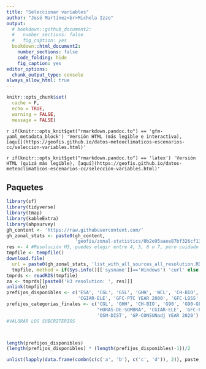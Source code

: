```yaml
---
title: "Seleccionar variables"
author: "José Martínez<br>Michela Izzo"
output:
  # bookdown::github_document2:
  #   number_sections: false
  #   fig_caption: yes
  bookdown::html_document2:
    number_sections: false
    code_folding: hide
    fig_caption: yes
editor_options: 
  chunk_output_type: console
always_allow_html: true
---
```


```r
knitr::opts_chunk$set(
  cache = F, 
  echo = TRUE,
  warning = FALSE,
  message = FALSE)
```

`r if(knitr::opts_knit$get("rmarkdown.pandoc.to") == 'gfm-yaml_metadata_block') 'Versión HTML (más legible e interactiva), [aquí](https://geofis.github.io/datos-meteoclimaticos-escenarios-cc/seleccion-variables.html)'`

`r if(knitr::opts_knit$get("rmarkdown.pandoc.to") == 'latex') 'Versión HTML (quizá más legible), [aquí](https://geofis.github.io/datos-meteoclimaticos-escenarios-cc/seleccion-variables.html)'`


## Paquetes

```r
library(sf)
library(tidyverse)
library(tmap)
library(kableExtra)
library(ahpsurvey)
gh_content <- 'https://raw.githubusercontent.com/'
gh_zonal_stats <- paste0(gh_content,
                         'geofis/zonal-statistics/0b2e95aaee87bf326cf132d28f4bd15220bb4ec7/out/')
res <- 4 #Resolución H3, puedes elegir entre 4, 5, 6 o 7, pero cuidado con valores >=6
tmpfile <- tempfile()
download.file(
  url = paste0(gh_zonal_stats, 'list_with_all_sources_all_resolution.RDS'),
  tmpfile, method = if(Sys.info()[['sysname']]=='Windows') 'curl' else 'libcurl')
tmprds <- readRDS(tmpfile)
za <- tmprds[[paste0('H3 resolution: ', res)]]
unlink(tmpfile)
prefijos_disponibles <- c('ESA', 'CGL', 'GSL', 'GHH', 'WCL', 'CH-BIO', 'G90', 'G90-GEOM', "LUGARES-POBLADOS",
                          'CGIAR-ELE', 'GFC-PTC YEAR 2000', 'GFC-LOSS', 'OSM-DIST', 'GP-CONSUNadj YEAR 2020')
prefijos_categorias_finales <- c('CGL', 'GHH', 'CH-BIO', 'G90', 'G90-GEOM', "LUGARES-POBLADOS",
                                 "HORAS-DE-SOMBRA", 'CGIAR-ELE', 'GFC-PTC YEAR 2000', 'GFC-LOSS',
                                 'OSM-DIST', 'GP-CONSUNadj YEAR 2020') #RANKING DE NIVEL 1
#VALORAR LOS SUBCRITERIOS



length(prefijos_disponibles)
(length(prefijos_disponibles) * (length(prefijos_disponibles)-1))/2

```



```r
unlist(lapply(data.frame(combn(c(c('a', 'b'), c('c', 'd')), 2)), paste, collapse = '_'), use.names = F)
```

